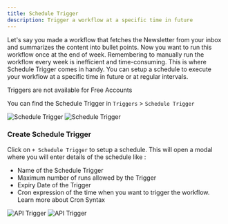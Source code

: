 ```yaml
---
title: Schedule Trigger
description: Trigger a workflow at a specific time in future
---
```


Let's say you made a workflow that fetches the Newsletter from your inbox and summarizes the content into bullet points. Now you want to run this workflow once at the end of week. Remembering to manually run the workflow every week is inefficient and time-consuming. This is where Schedule Trigger comes in handy. You can setup a schedule to execute your workflow at a specific time in future or at regular intervals.

<Warning> Triggers are not available for Free Accounts </Warning>

You can find the Schedule Trigger in `Triggers` > `Schedule Trigger`

<Frame>
  <img
    className="block dark:hidden"
    src="/images/triggers/schedule-trigger-light.png"
    alt="Schedule Trigger"
  />
  <img
    className="hidden dark:block"
    src="/images/triggers/schedule-trigger-dark.png"
    alt="Schedule Trigger"
  />
</Frame>

### Create Schedule Trigger

Click on `+ Schedule Trigger` to setup a schedule. This will open a modal where you will enter details of the schedule like :

- Name of the Schedule Trigger
- Maximum number of runs allowed by the Trigger
- Expiry Date of the Trigger
- Cron expression of the time when you want to trigger the workflow. Learn more about <Link href="/triggers/cron-syntax">Cron Syntax</Link>

<Frame>
  <img
    className="block dark:hidden"
    src="/images/triggers/schedule-trigger-modal-light.png"
    alt="API Trigger"
  />
  <img
    className="hidden dark:block"
    src="/images/triggers/schedule-trigger-modal-dark.png"
    alt="API Trigger"
  />
</Frame>
